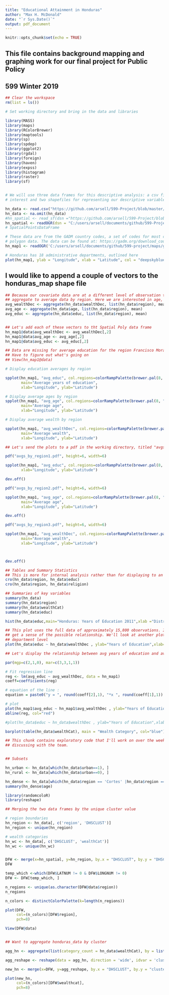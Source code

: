 ```yaml
---
title: "Educational Attainment in Honduras"
author: "Max H. McDonald"
date: "`r Sys.Date()`"
output: pdf_document
---
```


```r
knitr::opts_chunk$set(echo = TRUE)
```

## This file contains background mapping and graphing work for our final project for Public Policy
## 599 Winter 2019



```r

## Clear the workspace
rm(list = ls())

# Set working directory and bring in the data and libraries

library(MASS)
library(maps)
library(RColorBrewer)
library(maptools)
library(sp)
library(spdep)
library(ggplot2)
library(rgdal)
library(foreign)
library(haven)
library(expss)
library(histogram)
library(raster)
library(sf)


# We will use three data frames for this descriptive analysis: a csv file containing our variables of
# interest and two shapefiles for representing our descriptive variables graphically

hn_data <- read.csv("https://github.com/arsell/599-Project/blob/master/data/cleandata.csv?raw=true")
hn_data <- na.omit(hn_data)
#hn_spatial <- read_sf(dsn ="https://github.com/arsell/599-Project/blob/master/maps", layer = "HNGE61FL.shp")
hn_spatial <- readOGR(dsn = "C:/users/arsell/documents/github/599-Project/maps/HNGE61FL.shp") 
# SpatialPointsDataFrame

# These data are from the GADM country codes, a set of codes for most countries which provides spatial
# polygon data. The data can be found at: https://gadm.org/download_country_v3.html
hn_map1 <- readOGR('C:/users/arsell/documents/github/599-project/maps/gadm36_HND_1.shp') #SpatialPolygonDataFrame

```





```r

# Honduras has 18 administrative departments, outlined here
plot(hn_map1, ylab = "Longitude", xlab = "Latitude", col = "deepskyblue")
```


## I would like to append a couple of vectors to the honduras_map shape file
```r

## Because our covariate data are at a different level of observation than the shapefile data we will 
## aggregate to average data by region. Here we are interested in age, education, and wealth
avg_wealthDec <- aggregate(hn_data$wealthDec, list(hn_data$region), mean)
avg_age <- aggregate(hn_data$age, list(hn_data$region), mean)
avg_educ <- aggregate(hn_data$educ, list(hn_data$region), mean)


## Let's add each of these vectors to tht Spatial Poly data frame
hn_map1@data$avg_wealthDec <- avg_wealthDec[,2]
hn_map1@data$avg_age <- avg_age[,2]
hn_map1@data$avg_educ <- avg_educ[,2] 

## Data are missing for average education for the region Francisco Morazan 
## Have to figure out what's going on
## View(hn_map1@data)
```




```r

# Display education averages by region

spplot(hn_map1, "avg_educ", col.regions=colorRampPalette(brewer.pal(8, "Purples"))(50),
       main="Average years of education", 
       xlab="Longitude", ylab="Latitude")
```

```r

# Display average ages by region
spplot(hn_map1, "avg_age", col.regions=colorRampPalette(brewer.pal(8, "Blues"))(50),
       main="Average age", 
       xlab="Longitude", ylab="Latitude")
```



```r

# Display average wealth by region

spplot(hn_map1, "avg_wealthDec", col.regions=colorRampPalette(brewer.pal(8, "Greens"))(50),
       main="Average wealth", 
       xlab="Longitude", ylab="Latitude")
```



```r


## Let's send the plots to a pdf in the working directory, titled "avgs_by_region"

pdf("avgs_by_region1.pdf", height=6, width=6)

spplot(hn_map1, "avg_educ", col.regions=colorRampPalette(brewer.pal(8, "Purples"))(50), main="Average education", 
       xlab="Longitude", ylab="Latitude")

dev.off()

pdf("avgs_by_region2.pdf", height=6, width=6)

spplot(hn_map1, "avg_age", col.regions=colorRampPalette(brewer.pal(8, "Blues"))(50),
       main="Average age", 
       xlab="Longitude", ylab="Latitude") 

dev.off()

pdf("avgs_by_region3.pdf", height=6, width=6)

spplot(hn_map1, "avg_wealthDec", col.regions=colorRampPalette(brewer.pal(8, "Greens"))(50),
       main="Average wealth", 
       xlab="Longitude", ylab="Latitude") 



dev.off()
```

```r

## Tables and Summary Statistics
## This is more for internal analysis rather than for displaying to an audience
cro(hn_data$region, hn_data$educ)
cro(hn_data$region, hn_data$religion)

## Summaries of key variables
summary(hn_data)
summary(hn_data$region)
summary(hn_data$wealthCat)
summary(hn_data$educ)

```




```r

hist(hn_data$educ,main="Honduras: Years of Education 2011",xlab ="Distribution in Years", col = "blue")

```



```r

## This plot uses the full data of approximately 15,800 observations. It is difficult to 
## get a sense of the possible relationship. We'll look at another plot aggregated to the 
## department level
plot(hn_data$educ ~ hn_data$wealthDec , ylab="Years of Education",xlab="Wealth Measure",col="blue")

```



```r

## Let's display the relationship between avg years of education and avg wealth

par(mgp=c(2,1,0), mar=c(3,3,1,1))

# Fit regression line
reg <- lm(avg_educ ~ avg_wealthDec, data = hn_map1)
coeff=coefficients(reg)

# equation of the line : 
equation = paste0("y = ", round(coeff[2],1), "*x ", round(coeff[1],1))

# plot
plot(hn_map1$avg_educ ~ hn_map1$avg_wealthDec , ylab="Years of Education",xlab="Wealth Measure",col="blue")
abline(reg, col="red")

```


```r

#plot(hn_data$educ ~ hn_data$wealthDec , ylab="Years of Education",xlab="Wealth Measure",col="blue")

barplot(table(hn_data$wealthCat), main = "Wealth Category", col="blue")

```

```r

## This chunk contains exploratory code that I'll work on over the week coming after
## discussing with the team.


## Subsets

hn_urban <- hn_data[which(hn_data$urban==1), ]
hn_rural <- hn_data[which(hn_data$urban==0), ]

hn_dense <- hn_data[which(hn_data$region == 'Cortes' |hn_data$region == 'Francisco Morazan'), ]
summary(hn_dense$age)

library(randomcoloR)
library(reshape)

## Merging the two data frames by the unique cluster value

# region boundaries
hn_region <- hn_data[, c('region', 'DHSCLUST')]
hn_region <- unique(hn_region)

# wealth categories
hn_wc <- hn_data[, c('DHSCLUST', 'wealthCat')]
hn_wc <- unique(hn_wc)


DFW <- merge(x=hn_spatial, y=hn_region, by.x = "DHSCLUST", by.y = "DHSCLUST")
DFW

temp_which <-which(DFW$LATNUM != 0 & DFW$LONGNUM != 0)
DFW <- DFW[temp_which, ]

n_regions <- unique(as.character(DFW@data$region))
n_regions

n_colors <- distinctColorPalette(k=length(n_regions))

plot(DFW,
     col=(n_colors)[DFW$region],
     pch=8)

View(DFW@data)


## Want to aggregate honduras_data by cluster

agg_hn <- aggregate(list(category_count = hn_data$wealthCat), by = list(cluster = hn_data$DHSCLUST, wealthcat = hn_data$wealthCat), FUN = length)

agg_reshape <- reshape(data = agg_hn, direction = 'wide', idvar = 'cluster', timevar = 'wealthcat')

new_hn <- merge(x=DFW, y=agg_reshape, by.x = "DHSCLUST", by.y = "cluster")

plot(new_hn,
     col=(n_colors)[DFW$wealthcat],
     pch=8)
```



